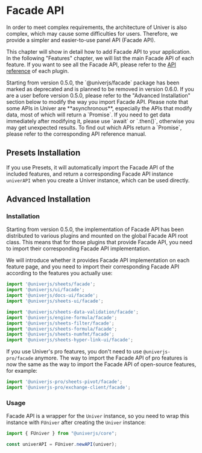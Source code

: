 
# Facade API

In order to meet complex requirements, the architecture of Univer is also complex, which may cause some difficulties for users. Therefore, we provide a simpler and easier-to-use panel API (Facade API).

This chapter will show in detail how to add Facade API to your application. In the following "Features" chapter, we will list the main Facade API of each feature. If you want to see all the Facade API, please refer to the [API reference](/typedoc/@univerjs/facade/README) of each plugin.

<Callout>
  Starting from version 0.5.0, the `@univerjs/facade` package has been marked as deprecated and is planned to be removed in version 0.6.0. If you are a user before version 0.5.0, please refer to the "Advanced Installation" section below to modify the way you import Facade API.
</Callout>

<Callout type="warning">
  Please note that some APIs in Univer are **asynchronous**, especially the APIs that modify data, most of which will return a `Promise`. If you need to get data immediately after modifying it, please use `await` or `.then()`, otherwise you may get unexpected results. To find out which APIs return a `Promise`, please refer to the corresponding API reference manual.
</Callout>

## Presets Installation

If you use Presets, it will automatically import the Facade API of the included features, and return a corresponding Facade API instance `univerAPI` when you create a Univer instance, which can be used directly.

## Advanced Installation

### Installation

Starting from version 0.5.0, the implementation of Facade API has been distributed to various plugins and mounted on the global Facade API root class. This means that for those plugins that provide Facade API, you need to import their corresponding Facade API implementation.

We will introduce whether it provides Facade API implementation on each feature page, and you need to import their corresponding Facade API according to the features you actually use:

```typescript
import '@univerjs/sheets/facade';
import '@univerjs/ui/facade';
import '@univerjs/docs-ui/facade';
import '@univerjs/sheets-ui/facade';

import '@univerjs/sheets-data-validation/facade';
import '@univerjs/engine-formula/facade';
import '@univerjs/sheets-filter/facade';
import '@univerjs/sheets-formula/facade';
import '@univerjs/sheets-numfmt/facade';
import '@univerjs/sheets-hyper-link-ui/facade';
```

If you use Univer's pro features, you don't need to use `@univerjs-pro/facade` anymore. The way to import the Facade API of pro features is now the same as the way to import the Facade API of open-source features, for example:

```typescript
import '@univerjs-pro/sheets-pivot/facade';
import '@univerjs-pro/exchange-client/facade';
```

### Usage

Facade API is a wrapper for the `Univer` instance, so you need to wrap this instance with `FUniver` after creating the `Univer` instance:

```typescript
import { FUniver } from "@univerjs/core";

const univerAPI = FUniver.newAPI(univer);
```
